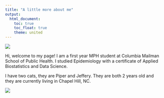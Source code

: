 ```yaml
---
title: "A little more about me"
output: 
  html_document:
    toc: true
    toc_float: true
    theme: united
---
```



![](image.png)


Hi, welcome to my page! I am a first year MPH student at Columbia Mailman School of Public Health. I studied Epidemiology with a certificate of Applied Biostatistics and Data Science. 

I have two cats, they are Piper and Jeffery. They are both 2 years old and they are currently living in Chapel Hill, NC.

![](image3.jpeg)






